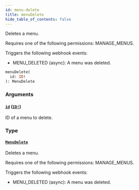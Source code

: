 ```yaml
---
id: menu-delete
title: menuDelete
hide_table_of_contents: false
---
```


Deletes a menu.

Requires one of the following permissions: MANAGE_MENUS.

Triggers the following webhook events:

- MENU_DELETED (async): A menu was deleted.

```graphql
menuDelete(
  id: ID!
): MenuDelete
```

### Arguments

#### [`id`](#) ([`ID!`](../../../developer/api-reference/scalars/id))

ID of a menu to delete.

### Type

#### [`MenuDelete`](../../../developer/api-reference/objects/menu-delete)

Deletes a menu.

Requires one of the following permissions: MANAGE_MENUS.

Triggers the following webhook events:

- MENU_DELETED (async): A menu was deleted.

